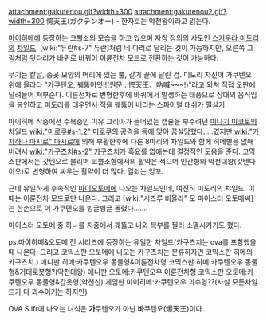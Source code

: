 attachment:gakutenou.gif?width=300 attachment:gakutenou2.gif?width=300
愕天王(ガクテンオー) - 한자로는 악천왕이라고 읽는다.

[[마이히메]]에 등장하는 코뿔소의 모습을 하고 있으며 자칭 정의의 사도인 [[스기우라 미도리]]의 [[차일드]]. [wiki:"듀란#s-7" 듀란]처럼 네 다리로 달리는 것이 가능하지만, 오른쪽 그림처럼 뒷다리가 바퀴로 바뀌어 이륜전차 모드로 전환하는 것이 가능하다.

무기는 칼날, 송곳 모양의 머리에 있는 뿔, 갈기 끝에 달린 검. 미도리 자신이 가쿠텐오 위에 올라타 "가쿠텐오, 꿰뚫어엇!!(원문 : 愕天王、吶喊~~~!)"라고 외쳐 직접 오판에 달려들어 쳐부순다. 이륜전차로 변형한후에 바퀴에서 발생하는 태풍으로 상대의 움직임을 봉인하고 미도리를 태우면서 적을 꿰뚫어 버리는 스파이럴 대쉬가 필살기.

마이히메 작중에선 수복중인 미유 그리아가 들어있는 캡슐을 부수려던 [[미나기 미코토]]의 차일드 [[wiki:"미로쿠#s-1.2" 미로쿠]]의 공격을 등에 맞아 끔살당했다.....였지만 [[wiki:"카자하나 마시로" 마시로]]에 의해 부활한후에 다른 8마리의 차일드와 함께 히메별을 없애버려서 [[wiki:"카구츠치#s-2" 카구츠치]]가 흑요를 없애는데 결정적인 도움을 준다. 코믹스판에서는 갓텐오로 불리며 코뿔소형에서의 활약은 적으며 인간형의 악천대왕(갓텐다이오)로 변형하여 싸우는 활약이 더 많다. 열쇠는 잉꼬.

근데 유일하게 후속작인 [[마이오토메]]에 나오는 차일드인데, 여전히 미도리의 챠일드. 이때는 이륜전차 모드로만 나온다. 그리고 [wiki:"시즈루 비올라" 모 마이스터 오토메씨]는 한손으로 이 가쿠텐오를 빙글빙글 돌렸다…….

마이스터 오토메 중 하나를 지중에서 꿰뚫고 나와 복부를 찔러 소멸시키기도 했다.

ps.마이히메&오토메 전 시리즈에 등장하는 유일한 차일드(카구츠치는 ova를 포함했을때 나온다. 그리고 코믹스판 오토메에 나오는 카구츠치는 분류하자면 코믹스판 히메의 카구츠치.)
애니판 히메:카쿠텐오우 동물형&이륜전차형
코믹스판 히메:카쿠텐오우 동물형&거대로봇형?(악천대왕)
애니판 오토메:카쿠텐오우 이륜전차형
코믹스판 오토메:카쿠텐오우 동물형&갑옷형(악천신)
게임판 마이히메:카쿠텐오우 괴수형??(사실 모든차일드가 다 괴수이기는 하지만)

OVA S.ifr에 나오는 녀석은 '''가'''쿠텐오가 아닌 '''바'''쿠텐오(爆天王)이다.
